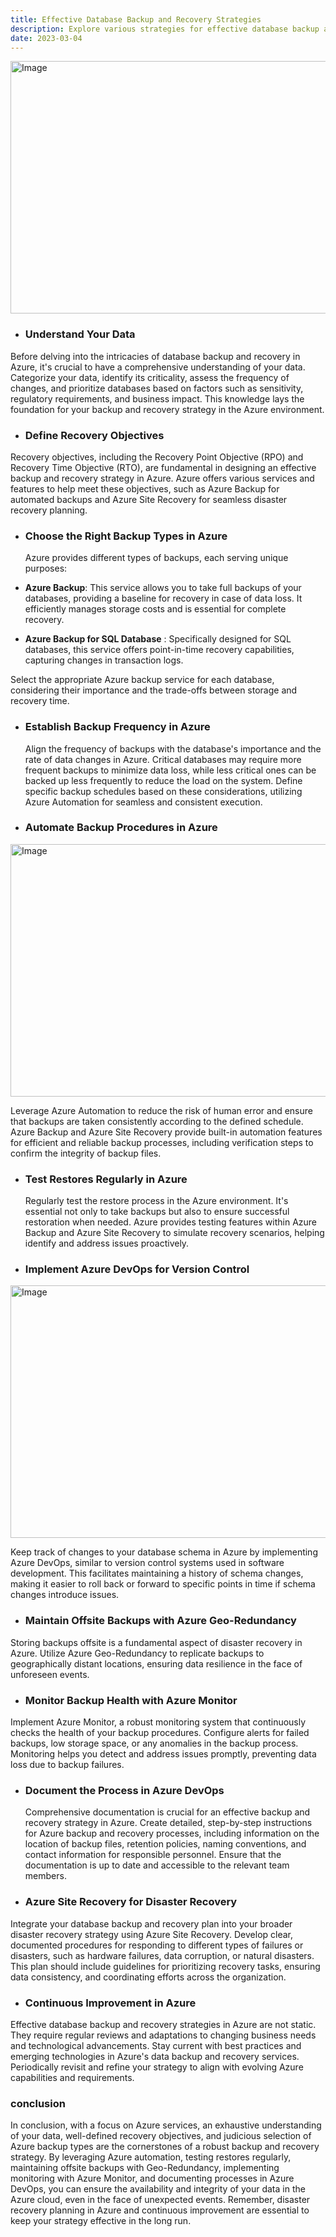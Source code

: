 ```yaml
---
title: Effective Database Backup and Recovery Strategies
description: Explore various strategies for effective database backup and recovery, ensuring data integrity and business continuity even in the face of unexpected data loss.
date: 2023-03-04
---
```


<Image src="/b2img1.png" width="718" height="404" alt="Image" />

- ### Understand Your Data

Before delving into the intricacies of database backup and recovery in Azure, it's crucial to have a comprehensive understanding of your data. Categorize your data, identify its criticality, assess the frequency of changes, and prioritize databases based on factors such as sensitivity, regulatory requirements, and business impact. This knowledge lays the foundation for your backup and recovery strategy in the Azure environment.

- ### Define Recovery Objectives

Recovery objectives, including the Recovery Point Objective (RPO) and Recovery Time Objective (RTO), are fundamental in designing an effective backup and recovery strategy in Azure. Azure offers various services and features to help meet these objectives, such as Azure Backup for automated backups and Azure Site Recovery for seamless disaster recovery planning.

- ### Choose the Right Backup Types in Azure

  Azure provides different types of backups, each serving unique purposes:

- **Azure Backup**: This service allows you to take full backups of your databases, providing a baseline for recovery in case of data loss. It efficiently manages storage costs and is essential for complete recovery.

- **Azure Backup for SQL Database** : Specifically designed for SQL databases, this service offers point-in-time recovery capabilities, capturing changes in transaction logs.

Select the appropriate Azure backup service for each database, considering their importance and the trade-offs between storage and recovery time.

- ### Establish Backup Frequency in Azure

  Align the frequency of backups with the database's importance and the rate of data changes in Azure. Critical databases may require more frequent backups to minimize data loss, while less critical ones can be backed up less frequently to reduce the load on the system. Define specific backup schedules based on these considerations, utilizing Azure Automation for seamless and consistent execution.

- ### Automate Backup Procedures in Azure

<Image src="/b2img2.png" width="718" height="404" alt="Image" />

Leverage Azure Automation to reduce the risk of human error and ensure that backups are taken consistently according to the defined schedule. Azure Backup and Azure Site Recovery provide built-in automation features for efficient and reliable backup processes, including verification steps to confirm the integrity of backup files.

- ### Test Restores Regularly in Azure

  Regularly test the restore process in the Azure environment. It's essential not only to take backups but also to ensure successful restoration when needed. Azure provides testing features within Azure Backup and Azure Site Recovery to simulate recovery scenarios, helping identify and address issues proactively.

- ### Implement Azure DevOps for Version Control

<Image src="/b2img3.png" width="718" height="404" alt="Image" />

Keep track of changes to your database schema in Azure by implementing Azure DevOps, similar to version control systems used in software development. This facilitates maintaining a history of schema changes, making it easier to roll back or forward to specific points in time if schema changes introduce issues.

- ### Maintain Offsite Backups with Azure Geo-Redundancy

Storing backups offsite is a fundamental aspect of disaster recovery in Azure. Utilize Azure Geo-Redundancy to replicate backups to geographically distant locations, ensuring data resilience in the face of unforeseen events.

- ### Monitor Backup Health with Azure Monitor

Implement Azure Monitor, a robust monitoring system that continuously checks the health of your backup procedures. Configure alerts for failed backups, low storage space, or any anomalies in the backup process. Monitoring helps you detect and address issues promptly, preventing data loss due to backup failures.

- ### Document the Process in Azure DevOps

  Comprehensive documentation is crucial for an effective backup and recovery strategy in Azure. Create detailed, step-by-step instructions for Azure backup and recovery processes, including information on the location of backup files, retention policies, naming conventions, and contact information for responsible personnel. Ensure that the documentation is up to date and accessible to the relevant team members.

- ### Azure Site Recovery for Disaster Recovery

Integrate your database backup and recovery plan into your broader disaster recovery strategy using Azure Site Recovery. Develop clear, documented procedures for responding to different types of failures or disasters, such as hardware failures, data corruption, or natural disasters. This plan should include guidelines for prioritizing recovery tasks, ensuring data consistency, and coordinating efforts across the organization.

- ### Continuous Improvement in Azure

Effective database backup and recovery strategies in Azure are not static. They require regular reviews and adaptations to changing business needs and technological advancements. Stay current with best practices and emerging technologies in Azure's data backup and recovery services. Periodically revisit and refine your strategy to align with evolving Azure capabilities and requirements.

### conclusion

In conclusion, with a focus on Azure services, an exhaustive understanding of your data, well-defined recovery objectives, and judicious selection of Azure backup types are the cornerstones of a robust backup and recovery strategy. By leveraging Azure automation, testing restores regularly, maintaining offsite backups with Geo-Redundancy, implementing monitoring with Azure Monitor, and documenting processes in Azure DevOps, you can ensure the availability and integrity of your data in the Azure cloud, even in the face of unexpected events. Remember, disaster recovery planning in Azure and continuous improvement are essential to keep your strategy effective in the long run.
